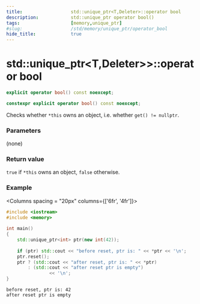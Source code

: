 ```yaml
---
title:                  std::unique_ptr<T,Deleter>::operator bool
description:            std::unique_ptr operator bool()
tags:                   [memory,unique_ptr]
#slug:                  /std/memory/unique_ptr/operator_bool
hide_title:             true
---
```



# std::unique_ptr&lt;T,Deleter>&gt;::operator bool

```cpp title="Since C++11"
explicit operator bool() const noexcept;
```

```cpp title="Since C++23"
constexpr explicit operator bool() const noexcept;
```

Checks whether `*this` owns an object, i.e. whether `get() != nullptr`.

### Parameters
(none)

### Return value
`true` if `*this` owns an object, `false` otherwise.



### Example

<Columns spacing = "20px" columns={['6fr', '4fr']}>
<div>

```cpp
#include <iostream>
#include <memory>
 
int main()
{
    std::unique_ptr<int> ptr(new int(42));
 
    if (ptr) std::cout << "before reset, ptr is: " << *ptr << '\n';
    ptr.reset();
    ptr ? (std::cout << "after reset, ptr is: " << *ptr)
        : (std::cout << "after reset ptr is empty") 
                << '\n';
}
```

</div>

<div>

```plaintext title="Result"
before reset, ptr is: 42
after reset ptr is empty
```

</div>
</Columns>